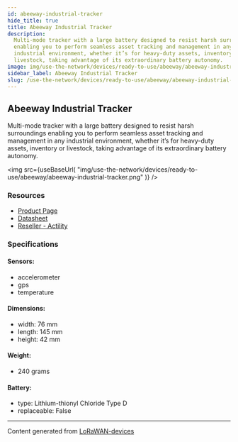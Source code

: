 ```yaml
---
id: abeeway-industrial-tracker
hide_title: true
title: Abeeway Industrial Tracker
description:
  Multi-mode tracker with a large battery designed to resist harsh surroundings
  enabling you to perform seamless asset tracking and management in any
  industrial environment, whether it’s for heavy-duty assets, inventory or
  livestock, taking advantage of its extraordinary battery autonomy.
image: img/use-the-network/devices/ready-to-use/abeeway/abeeway-industrial-tracker.png
sidebar_label: Abeeway Industrial Tracker
slug: /use-the-network/devices/ready-to-use/abeeway/abeeway-industrial-tracker
---
```



## Abeeway Industrial Tracker

Multi-mode tracker with a large battery designed to resist harsh surroundings
enabling you to perform seamless asset tracking and management in any industrial
environment, whether it’s for heavy-duty assets, inventory or livestock, taking
advantage of its extraordinary battery autonomy.

<img
  src={useBaseUrl(
    "img/use-the-network/devices/ready-to-use/abeeway/abeeway-industrial-tracker.png"
  )}
/>

### Resources

- [Product Page](https://www.abeeway.com/industrial-tracker/)
- [Datasheet](https://www.abeeway.com/wp-content/uploads/2020/11/Abeeway_Products_Industrial_07_DIGITAL.pdf)
- [Reseller - Actility](https://market.thingpark.com/searchanise/result?q=industrial+tracker)

### Specifications

#### Sensors:

- accelerometer
- gps
- temperature

#### Dimensions:

- width: 76 mm
- length: 145 mm
- height: 42 mm

#### Weight:

- 240 grams

#### Battery:

- type: Lithium-thionyl Chloride Type D
- replaceable: False

---

Content generated from
[LoRaWAN-devices](https://github.com/TheThingsNetwork/lorawan-devices)
